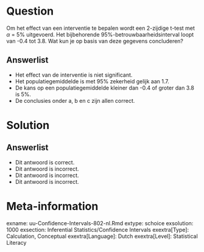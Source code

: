 Question
========
  
Om het effect van een interventie te bepalen wordt een 2-zijdige t-test met $\alpha$ =  5% uitgevoerd. Het bijbehorende 95%-betrouwbaarheidsinterval loopt van -0.4 tot 3.8. Wat kun je op basis van deze gegevens concluderen?
  
Answerlist
----------
* Het effect van de interventie is niet significant. 
* Het populatiegemiddelde is met 95% zekerheid gelijk aan 1.7.
* De kans op een populatiegemiddelde kleiner dan -0.4 of groter dan 3.8 is 5%. 
* De conclusies onder a, b en c zijn allen correct. 

Solution
========



Answerlist
----------
* Dit antwoord is correct.
* Dit antwoord is incorrect.
* Dit antwoord is incorrect.
* Dit antwoord is incorrect.

Meta-information
================
exname: uu-Confidence-Intervals-802-nl.Rmd
extype: schoice
exsolution: 1000
exsection: Inferential Statistics/Confidence Intervals
exextra[Type]: Calculation, Conceptual
exextra[Language]: Dutch
exextra[Level]: Statistical Literacy